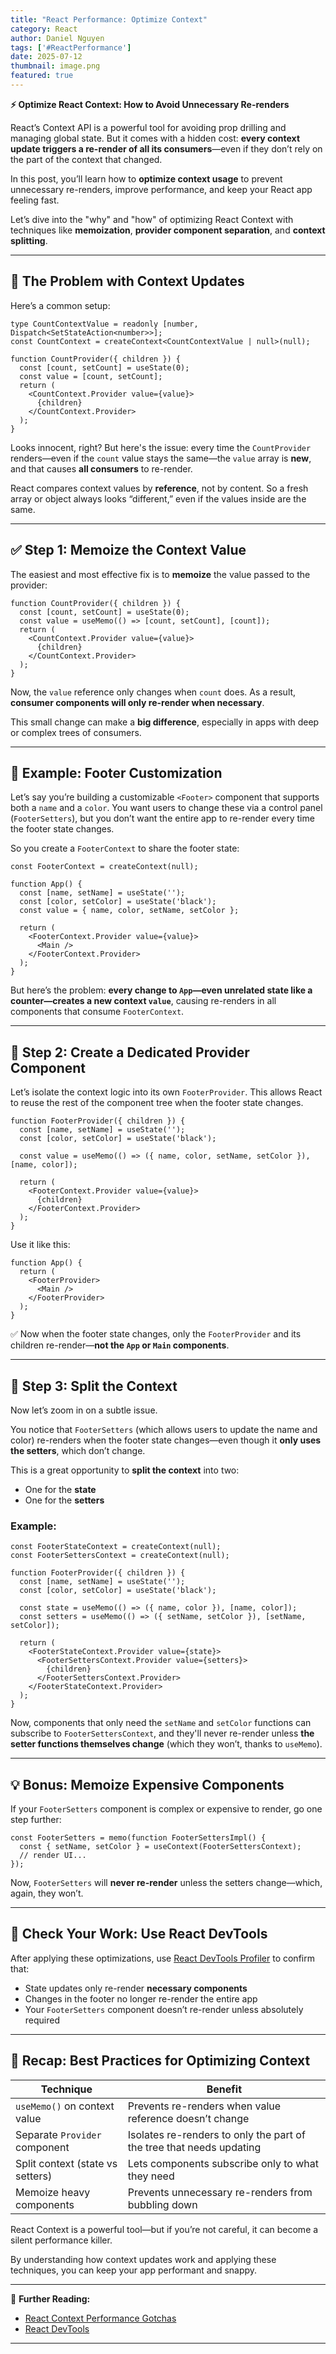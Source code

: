 ```yaml
---
title: "React Performance: Optimize Context"
category: React
author: Daniel Nguyen
tags: ['#ReactPerformance']
date: 2025-07-12
thumbnail: image.png
featured: true
---
```


**⚡ Optimize React Context: How to Avoid Unnecessary Re-renders**

React’s Context API is a powerful tool for avoiding prop drilling and managing global state. But it comes with a hidden cost: **every context update triggers a re-render of all its consumers**—even if they don’t rely on the part of the context that changed.

In this post, you’ll learn how to **optimize context usage** to prevent unnecessary re-renders, improve performance, and keep your React app feeling fast.

Let’s dive into the "why" and "how" of optimizing React Context with techniques like **memoization**, **provider component separation**, and **context splitting**.

---

## 🚨 The Problem with Context Updates

Here’s a common setup:

```tsx
type CountContextValue = readonly [number, Dispatch<SetStateAction<number>>];
const CountContext = createContext<CountContextValue | null>(null);

function CountProvider({ children }) {
  const [count, setCount] = useState(0);
  const value = [count, setCount];
  return (
    <CountContext.Provider value={value}>
      {children}
    </CountContext.Provider>
  );
}
```

Looks innocent, right? But here's the issue: every time the `CountProvider` renders—even if the `count` value stays the same—the `value` array is **new**, and that causes **all consumers** to re-render.

React compares context values by **reference**, not by content. So a fresh array or object always looks “different,” even if the values inside are the same.

---

## ✅ Step 1: Memoize the Context Value

The easiest and most effective fix is to **memoize** the value passed to the provider:

```tsx
function CountProvider({ children }) {
  const [count, setCount] = useState(0);
  const value = useMemo(() => [count, setCount], [count]);
  return (
    <CountContext.Provider value={value}>
      {children}
    </CountContext.Provider>
  );
}
```

Now, the `value` reference only changes when `count` does. As a result, **consumer components will only re-render when necessary**.

This small change can make a **big difference**, especially in apps with deep or complex trees of consumers.

---

## 🎨 Example: Footer Customization

Let’s say you’re building a customizable `<Footer>` component that supports both a `name` and a `color`. You want users to change these via a control panel (`FooterSetters`), but you don’t want the entire app to re-render every time the footer state changes.

So you create a `FooterContext` to share the footer state:

```tsx
const FooterContext = createContext(null);

function App() {
  const [name, setName] = useState('');
  const [color, setColor] = useState('black');
  const value = { name, color, setName, setColor };

  return (
    <FooterContext.Provider value={value}>
      <Main />
    </FooterContext.Provider>
  );
}
```

But here’s the problem: **every change to `App`—even unrelated state like a counter—creates a new context `value`**, causing re-renders in all components that consume `FooterContext`.

---

## 🧠 Step 2: Create a Dedicated Provider Component

Let’s isolate the context logic into its own `FooterProvider`. This allows React to reuse the rest of the component tree when the footer state changes.

```tsx
function FooterProvider({ children }) {
  const [name, setName] = useState('');
  const [color, setColor] = useState('black');

  const value = useMemo(() => ({ name, color, setName, setColor }), [name, color]);

  return (
    <FooterContext.Provider value={value}>
      {children}
    </FooterContext.Provider>
  );
}
```

Use it like this:

```tsx
function App() {
  return (
    <FooterProvider>
      <Main />
    </FooterProvider>
  );
}
```

✅ Now when the footer state changes, only the `FooterProvider` and its children re-render—**not the `App` or `Main` components**.

---

## 🧩 Step 3: Split the Context

Now let’s zoom in on a subtle issue.

You notice that `FooterSetters` (which allows users to update the name and color) re-renders when the footer state changes—even though it **only uses the setters**, which don’t change.

This is a great opportunity to **split the context** into two:

* One for the **state**
* One for the **setters**

### Example:

```tsx
const FooterStateContext = createContext(null);
const FooterSettersContext = createContext(null);

function FooterProvider({ children }) {
  const [name, setName] = useState('');
  const [color, setColor] = useState('black');

  const state = useMemo(() => ({ name, color }), [name, color]);
  const setters = useMemo(() => ({ setName, setColor }), [setName, setColor]);

  return (
    <FooterStateContext.Provider value={state}>
      <FooterSettersContext.Provider value={setters}>
        {children}
      </FooterSettersContext.Provider>
    </FooterStateContext.Provider>
  );
}
```

Now, components that only need the `setName` and `setColor` functions can subscribe to `FooterSettersContext`, and they'll never re-render unless **the setter functions themselves change** (which they won’t, thanks to `useMemo`).

---

## 💡 Bonus: Memoize Expensive Components

If your `FooterSetters` component is complex or expensive to render, go one step further:

```tsx
const FooterSetters = memo(function FooterSettersImpl() {
  const { setName, setColor } = useContext(FooterSettersContext);
  // render UI...
});
```

Now, `FooterSetters` will **never re-render** unless the setters change—which, again, they won’t.

---

## 🧪 Check Your Work: Use React DevTools

After applying these optimizations, use [React DevTools Profiler](https://react.dev/tools) to confirm that:

* State updates only re-render **necessary components**
* Changes in the footer no longer re-render the entire app
* Your `FooterSetters` component doesn’t re-render unless absolutely required

---

## 🚀 Recap: Best Practices for Optimizing Context

| Technique                        | Benefit                                                              |
| -------------------------------- | -------------------------------------------------------------------- |
| `useMemo()` on context value     | Prevents re-renders when value reference doesn’t change              |
| Separate `Provider` component    | Isolates re-renders to only the part of the tree that needs updating |
| Split context (state vs setters) | Lets components subscribe only to what they need                     |
| Memoize heavy components         | Prevents unnecessary re-renders from bubbling down                   |

React Context is a powerful tool—but if you’re not careful, it can become a silent performance killer.

By understanding how context updates work and applying these techniques, you can keep your app performant and snappy.

---

🧠 **Further Reading:**

* [React Context Performance Gotchas](https://kentcdodds.com/blog/how-to-optimize-your-context-value)
* [React DevTools](https://react.dev/learn/debugging#react-developer-tools)

---
